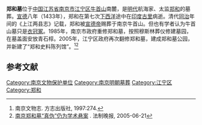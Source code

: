 {{文物保护单位
| 级别 = 省级
| 省区市 = 江苏省
| 名称 = 郑和墓
| 图片 = [[File:Zhenghemu03.jpg|220px]]<br><small>郑和墓</small>
| 编号 = 416
| 分类 = 古墓葬
| 时代 = [[明代|明代]]
| 所在 = [[南京市|南京市]][[江宁区_(南京市)|江宁区]]
| 登录 = 2002年 
}}

'''郑和墓'''位于[[中国|中国]][[江苏省|江苏省]][[南京市|南京市]][[江宁区_(南京市)|江宁区]][[牛首山|牛首山]]南麓，是[[明代|明代]]航海家、太监[[郑和|郑和]]的墓葬。[[宣德|宣德]]八年（1433年），郑和在第七次[[郑和下西洋|下西洋]]途中在[[印度|印度]][[古里|古里]]病逝。清代[[同治|同治]]年间的《上江两县志》记载，郑和被[[宣德帝|宣德帝]]赐葬于南京牛首山。但也有学者认为牛首山墓只是[[衣冠冢|衣冠冢]]。1985年，南京市政府重修郑和墓，按照穆斯林葬仪修建墓园，在墓盖面安放青石椁。2005年，江宁区政府再次翻修郑和墓，建成郑和墓公园，并新建了“郑和史料陈列馆”。<ref>南京文物志. 方志出版社, 1997:274.</ref><ref>[http://news.xinhuanet.com/overseas/2005-06/21/content_3112473.htm 南京郑和墓“真伪”仍为学术悬案] {{Wayback|url=http://news.xinhuanet.com/overseas/2005-06/21/content_3112473.htm |date=20091027022010 }}. 法制晚报, 2005-06-21</ref>

==参考文献==
{{commonscat|Tomb_of_Zheng_He}}
{{reflist}}

{{南京市境内的江苏省文物保护单位}}
{{郑和下西洋}}

{{Coord|31.91027|118.72873|format=dms|display=title}}
[[Category:南京文物保护单位|Category:南京文物保护单位]]
[[Category:南京明朝墓葬|Category:南京明朝墓葬]]
[[Category:江宁区|Category:江宁区]]
[[Category:郑和|Category:郑和]]